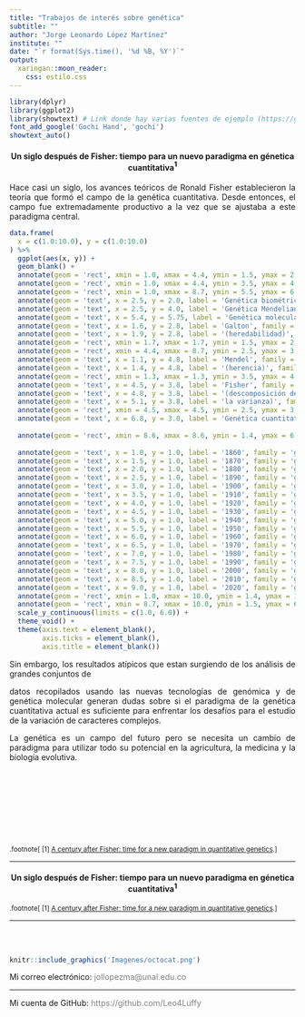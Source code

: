 ```yaml
---
title: "Trabajos de interés sobre genética"
subtitle: ""
author: "Jorge Leonardo López Martínez"
institute: ""
date: "`r format(Sys.time(), '%d %B, %Y')`"
output:
  xaringan::moon_reader:
    css: estilo.css
---
```

<!--
background-image: url(https://github.githubassets.com/images/modules/about/diversity/blacktocat.png)
background-size: 86px
background-position: 98% 0.4%
-->
```r

library(dplyr)
library(ggplot2)
library(showtext) # Link donde hay varias fuentes de ejemplo (https://github.com/yixuan/showtext)
font_add_google('Gochi Hand', 'gochi')
showtext_auto()
```

<section style="text-align: center;"><h4><p class="text-info">Un siglo después de Fisher: tiempo para un nuevo paradigma en génetica cuantitativa<font color="black"><sup>1</sup></font></p></h4></section>

<div class = "row">

<div class = "col-md-6">

<section style="text-align: justify;"><p class="text-secondary">Hace casi un siglo, los avances teóricos de Ronald Fisher establecieron la teoría que formó el campo de la genética cuantitativa. Desde entonces, el campo fue extremadamente productivo a la vez que se ajustaba a este paradigma central.</p></section>

<!--
El campo de la genética se fundó cuando se presentó el primer mapeo genotipo-fenotipo en el tranajo pionero de Mendel sobre los guisantes. Paralelamente, Galton desarrollo ideas sobre la heredabilidad de los caracteres fenotipos a mediados de la decada de 1870. Después de que el trabajo de Mendel fue redescubierto, hubo un debate entre las escuelas de pensamiento biometrico y Mendeliano.

A principios de la decada de 1900, el estadístico  britanico Ronald Fisher revolucionó el campo de la genética al presentar una teoría que unificaba ambas escuelas de pensamiento. Su trabajo proporciono un marco solido para el estudio de la variación fenotípica en las poblaciones que ha prevalecido hasta nuestros días.

Fisher desarrolló la teoría de la genética cuantitativa bajo un supuesto simplista, y principalmente motivado por razones estadíticas, de que la varianza genética de una población se debia a un gran número de factores Mendelianos, cada uno de los cuales hizo una pequeña contribución aditiva a un fenotipo particular, el llamado "modelo infinitesimal". Aunque Fisher luego también incluyó variables explicativas adicionales a sus modelos, como la dominancia y la epistasis, estos fueron parámetros de ruido motivados principalmente por razones estadísticas que explican anomalias, en lugar de características biológicamente importantes.

La revolución genomica: de datos pobres a datos ricos

El marco estadístico desarrollado por Fisher estaba restringido por la falta de información molecular. No fue hasta la decada de 1970 que la genética molecular realmente se desarrolló en serio y, desde entonces, los avances tecnológicos han sido rápidos. Hoy en día es técnicamente y economicamente factible rastrear el proceso hereditario con una resolución de un solo nucleótido, algo que Fisher no pudo prever. Hasta cierto punto, este desarrolló ha inducido reacciones en el campo de la genética cuantitativa, como el desarrollo de métodos de mapeo QTL y la predicción genómica (Figura a continuación). Sin embargo, es necesario compaginar la genética cuantitativa y la genética molecular para volver a evaluar si su separación historica en campos separados dentro de la genética refleja su relevancia actual entre sí.
-->

```r

data.frame(
  x = c(1.0:10.0), y = c(1.0:10.0)
) %>%
  ggplot(aes(x, y)) +
  geom_blank() +
  annotate(geom = 'rect', xmin = 1.0, xmax = 4.4, ymin = 1.5, ymax = 2.5, colour = 'white', fill = 'yellow', alpha = 0.4) +
  annotate(geom = 'rect', xmin = 1.0, xmax = 4.4, ymin = 3.5, ymax = 4.5, colour = 'white', fill = 'red', alpha = 0.4) +
  annotate(geom = 'rect', xmin = 1.0, xmax = 8.7, ymin = 5.5, ymax = 6.0, colour = 'white', fill = 'cyan', alpha = 0.4) +
  annotate(geom = 'text', x = 2.5, y = 2.0, label = 'Genética biométrica', family = 'gochi', size = 6.0, colour = 'black') +
  annotate(geom = 'text', x = 2.5, y = 4.0, label = 'Genética Mendeliana', family = 'gochi', size = 6.0, colour = 'black') +
  annotate(geom = 'text', x = 5.4, y = 5.75, label = 'Genética molecular', family = 'gochi', size = 6.0, colour = 'black') +
  annotate(geom = 'text', x = 1.6, y = 2.8, label = 'Galton', family = 'gochi', size = 5.4, colour = 'black', angle = 45) +
  annotate(geom = 'text', x = 1.9, y = 2.8, label = '(heredabilidad)', family = 'gochi', size = 5.4, colour = 'black', angle = 45) +
  annotate(geom = 'rect', xmin = 1.7, xmax = 1.7, ymin = 1.5, ymax = 2.5, colour = 'black', fill = 'black', alpha = 1.2) +
  annotate(geom = 'rect', xmin = 4.4, xmax = 8.7, ymin = 2.5, ymax = 3.5, colour = 'white', fill = 'orange', alpha = 0.4) +
  annotate(geom = 'text', x = 1.1, y = 4.8, label = 'Mendel', family = 'gochi', size = 5.4, colour = 'black', angle = 45) +
  annotate(geom = 'text', x = 1.4, y = 4.8, label = '(herencia)', family = 'gochi', size = 5.4, colour = 'black', angle = 45) +
  annotate(geom = 'rect', xmin = 1.3, xmax = 1.3, ymin = 3.5, ymax = 4.5, colour = 'black', fill = 'black', alpha = 1.2) +
  annotate(geom = 'text', x = 4.5, y = 3.8, label = 'Fisher', family = 'gochi', size = 5.4, colour = 'black', angle = 45) +
  annotate(geom = 'text', x = 4.8, y = 3.8, label = '(descomposición de', family = 'gochi', size = 5.4, colour = 'black', angle = 45) +
  annotate(geom = 'text', x = 5.1, y = 3.8, label = 'la varianza)', family = 'gochi', size = 5.4, colour = 'black', angle = 45) +
  annotate(geom = 'rect', xmin = 4.5, xmax = 4.5, ymin = 2.5, ymax = 3.5, colour = 'black', fill = 'black', alpha = 1.2) +
  annotate(geom = 'text', x = 6.8, y = 3.0, label = 'Genética cuantitativa', family = 'gochi', size = 6.0, colour = 'black') +
  
  annotate(geom = 'rect', xmin = 8.6, xmax = 8.6, ymin = 1.4, ymax = 6.0, colour = 'black', fill = 'black', alpha = 1.2) +
  
  annotate(geom = 'text', x = 1.0, y = 1.0, label = '1860', family = 'gochi', size = 4.8, colour = 'black', angle = 45) +
  annotate(geom = 'text', x = 1.5, y = 1.0, label = '1870', family = 'gochi', size = 4.8, colour = 'black', angle = 45) +
  annotate(geom = 'text', x = 2.0, y = 1.0, label = '1880', family = 'gochi', size = 4.8, colour = 'black', angle = 45) +
  annotate(geom = 'text', x = 2.5, y = 1.0, label = '1890', family = 'gochi', size = 4.8, colour = 'black', angle = 45) +
  annotate(geom = 'text', x = 3.0, y = 1.0, label = '1900', family = 'gochi', size = 4.8, colour = 'black', angle = 45) +
  annotate(geom = 'text', x = 3.5, y = 1.0, label = '1910', family = 'gochi', size = 4.8, colour = 'black', angle = 45) +
  annotate(geom = 'text', x = 4.0, y = 1.0, label = '1920', family = 'gochi', size = 4.8, colour = 'black', angle = 45) +
  annotate(geom = 'text', x = 4.5, y = 1.0, label = '1930', family = 'gochi', size = 4.8, colour = 'black', angle = 45) +
  annotate(geom = 'text', x = 5.0, y = 1.0, label = '1940', family = 'gochi', size = 4.8, colour = 'black', angle = 45) +
  annotate(geom = 'text', x = 5.5, y = 1.0, label = '1950', family = 'gochi', size = 4.8, colour = 'black', angle = 45) +
  annotate(geom = 'text', x = 6.0, y = 1.0, label = '1960', family = 'gochi', size = 4.8, colour = 'black', angle = 45) +
  annotate(geom = 'text', x = 6.5, y = 1.0, label = '1970', family = 'gochi', size = 4.8, colour = 'black', angle = 45) +
  annotate(geom = 'text', x = 7.0, y = 1.0, label = '1980', family = 'gochi', size = 4.8, colour = 'black', angle = 45) +
  annotate(geom = 'text', x = 7.5, y = 1.0, label = '1990', family = 'gochi', size = 4.8, colour = 'black', angle = 45) +
  annotate(geom = 'text', x = 8.0, y = 1.0, label = '2000', family = 'gochi', size = 4.8, colour = 'black', angle = 45) +
  annotate(geom = 'text', x = 8.5, y = 1.0, label = '2010', family = 'gochi', size = 4.8, colour = 'black', angle = 45) +
  annotate(geom = 'text', x = 9.0, y = 1.0, label = '2020', family = 'gochi', size = 4.8, colour = 'black', angle = 45) +
  annotate(geom = 'rect', xmin = 1.0, xmax = 10.0, ymin = 1.4, ymax = 1.4, colour = 'black', fill = 'black', alpha = 1.2) +
  annotate(geom = 'rect', xmin = 8.7, xmax = 10.0, ymin = 1.5, ymax = 6.0, colour = 'white', fill = 'black', alpha = 0.4) +
  scale_y_continuous(limits = c(1.0, 6.0)) +
  theme_void() +
  theme(axis.text = element_blank(),
        axis.ticks = element_blank(),
        axis.title = element_blank())
```

<section style="text-align: justify;"><p class="text-secondary">Sin embargo, los resultados atípicos que estan surgiendo de los análisis de grandes conjuntos de</p></section>

</div>

<div class = "col-md-6">

<section style="text-align: justify;"><p class="text-secondary">datos recopilados usando las nuevas tecnologías de genómica y de genética molecular generan dudas sobre si el paradigma de la genética cuantitativa actual es suficiente para enfrentar los desafíos para el estudio de la variación de caracteres complejos.</p></section>

<!--
Los modelos actuales se extienden hasta sus límites y requieren ajustes sustanciales para explicar y tratar las observaciones. En el trabajo argumentan que el campo de la genética cuantitativa ahora está en una crisis y en un punto donde se necesita un nuevo marco genético que pueda abarcar los resultados anteriores, así como las anomalias actuales. 
-->

<section style="text-align: justify;"><p class="text-secondary">La genética es un campo del futuro pero se necesita un cambio de paradigma para utilizar todo su potencial en la agricultura, la medicina y la biología evolutiva.</p></section>

<br>
<br>
<br>
<br>
<br>
<br>
<br>

<small>
.footnote[
[1] [A century after Fisher: time for a new paradigm in quantitative genetics](https://www.ncbi.nlm.nih.gov/pubmed/24161664).
]
</small>

</div>

</div>

---

<section style="text-align: center;"><h4><p class="text-info">Un siglo después de Fisher: tiempo para un nuevo paradigma en génetica cuantitativa<font color="black"><sup>1</sup></font></p></h4></section>

<small>
.footnote[
[1] [A century after Fisher: time for a new paradigm in quantitative genetics](https://www.ncbi.nlm.nih.gov/pubmed/24161664).
]
</small>

---

<br>
<br>

<div class = "row">

<div class = "col-md-3">

</div>

<div class = "col-md-5">

```r

knitr::include_graphics('Imagenes/octocat.png')
```

<div class="alert alert-dismissible alert-warning">
Mi correo electrónico: <font color="gray">jollopezma@unal.edu.co</font>
<HR>
Mi cuenta de GitHub: <font color="gray">https://github.com/Leo4Luffy</font>
</div>

</div>

<div class = "col-md-4">

</div>

</div>
